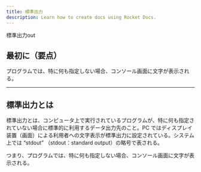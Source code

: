 ```yaml
---
title: 標準出力
description: Learn how to create docs using Rocket Docs.
---
```


標準出力out

## 最初に（要点）

プログラムでは、特に何も指定しない場合、コンソール画面に文字が表示される。

---

## 標準出力とは

標準出力とは、コンピュータ上で実行されているプログラムが、特に何も指定されていない場合に標準的に利用するデータ出力先のこと。PC ではディスプレイ装置（画面）による利用者への文字表示が標準出力に設定されている。システム上では “stdout” （stdout：standard output）の略号で表される。

つまり、プログラムでは、特に何も指定しない場合、コンソール画面に文字が表示される。

